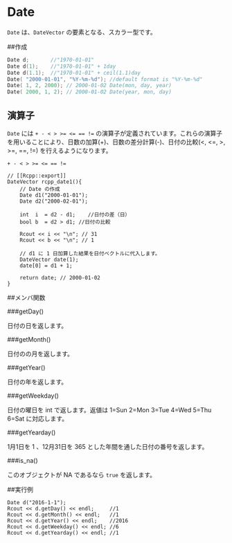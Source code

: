 # Date

`Date` は、`DateVector` の要素となる、スカラー型です。


##作成

```cpp
Date d;       //"1970-01-01"
Date d(1);    //"1970-01-01" + 1day
Date d(1.1);  //"1970-01-01" + ceil(1.1)day 
Date( "2000-01-01", "%Y-%m-%d"); //default format is "%Y-%m-%d"
Date( 1, 2, 2000); // 2000-01-02 Date(mon, day, year)
Date( 2000, 1, 2); // 2000-01-02 Date(year, mon, day)
```
## 演算子

`Date` には `+ - < > >= <= == !=` の演算子が定義されています。これらの演算子を用いることにより、日数の加算(+)、日数の差分計算(-)、日付の比較(<, <=, >, >=, ==, !=) を行えるようになります。


`+ - < > >= <= == !=`

```
// [[Rcpp::export]]
DateVector rcpp_date1(){
    // Date の作成
    Date d1("2000-01-01");
    Date d2("2000-02-01");

    int  i  = d2 - d1;    //日付の差（日）
    bool b  = d2 > d1; //日付の比較

    Rcout << i << "\n"; // 31
    Rcout << b << "\n"; // 1

    // d1 に 1 日加算した結果を日付ベクトルに代入します。
    DateVector date(1);
    date[0] = d1 + 1;  

    return date; // 2000-01-02
}
```



##メンバ関数


###getDay()

日付の日を返します。

###getMonth()

日付のの月を返します。

###getYear()

日付の年を返します。

###getWeekday()

日付の曜日を int で返します。返値は 1=Sun 2=Mon 3=Tue 4=Wed 5=Thu 6=Sat に対応します。

###getYearday()

1月1日を 1 、12月31日を 365 とした年間を通した日付の番号を返します。

###is_na()

このオブジェクトが NA であるなら `true` を返します。

##実行例

```
Date d("2016-1-1");
Rcout << d.getDay() << endl;     //1
Rcout << d.getMonth() << endl;   //1
Rcout << d.getYear() << endl;    //2016
Rcout << d.getWeekday() << endl; //6
Rcout << d.getYearday() << endl; //1
```
















